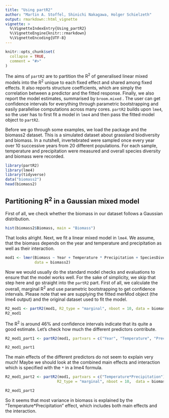 ```yaml
---
title: "Using partR2"
author: "Martin A. Stoffel, Shinichi Nakagawa, Holger Schielzeth"
output: rmarkdown::html_vignette
vignette: >
  %\VignetteIndexEntry{Using_partR2}
  %\VignetteEngine{knitr::rmarkdown}
  %\VignetteEncoding{UTF-8}
---
```


```r
knitr::opts_chunk$set(
  collapse = TRUE,
  comment = "#>"
)
```


The aims of `partR2` are to partition the R^2^ of generalised linear mixed models into the R^2^ unique to each fixed effect and shared among fixed effects. It also reports structure coefficients, which are simply the correlation between a predictor and the fitted response. Finally, we also report the model estimates, summarised by `broom.mixed` . The user can get confidence intervals for everything through parametric bootstrapping and easily parallelise computations across many cores. `partR2` builds upon `lme4`, so the user has to first fit a model in `lme4` and then pass the fitted model object to `partR2`. 

Before we go through some examples, we load the package and the biomass2 dataset. This is a simulated dataset about grassland biodiversity and biomass. In a nutshell, invertebrated were sampled once every year over 10 successive years from 20 different populations. For each sample, temperature and precipitation were measured and overall species diversity and biomass were recorded.

```r
library(partR2)
library(lme4)
library(tidyverse)
data("biomass2")
head(biomass2)
```

## Partitioning R^2^ in a Gaussian mixed model

First of all, we check whether the biomass in our dataset follows a Gaussian distribution.
```r
hist(biomass2$Biomass, main = "Biomass")
```

That looks alright. Next, we fit a linear mixed model in `lme4`. We assume, that the biomass depends on the year and temperature and precipitation as well as their interaction. 
```r
mod1 <- lmer(Biomass ~ Year + Temperature * Precipitation + SpeciesDiversity + (1|Population), 
             data = biomass2)
```

Now we would usually do the standard model checks and evaluations to ensure that the model works well. For the sake of simplicity, we skip that step here and go straight into the `partR2` part. First of all, we calculate the overall, marginal R^2^ and use parametric bootstrapping to get confidence intervals. Please note that we are supplying the fitted merMod object (the lme4 output) and the original dataset used to fit the model. 

```r
R2_mod1 <- partR2(mod1, R2_type = "marginal", nboot = 10, data = biomass2)
R2_mod1
```

The R^2^ is around 46% and confidence intervals indicate that its quite a good estimate. Let's check how much the different predictors contribute.

```r
R2_mod1_part1 <- partR2(mod1, partvars = c("Year", "Temperature", "Precipitation", "SpeciesDiversity"), R2_type = "marginal", nboot = 10,  data = biomass2)

R2_mod1_part1
```

The main effects of the different predictors do not seem to explain very much! Maybe we should look at the combined main effects and interaction which is specified with the `*` in a lme4 formula. 

```r
R2_mod1_part2 <- partR2(mod1, partvars = c("Temperature*Precipitation"), 
                       R2_type = "marginal", nboot = 10,  data = biomass2)

R2_mod1_part2
```

So it seems that most variance in biomass is explained by the "Temperature*Precipitation" effect, which includes both main effects and the interaction.





